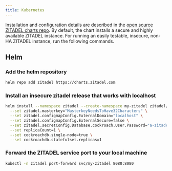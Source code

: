 ```yaml
---
title: Kubernetes
---
```



Installation and configuration details are described in the [open source ZITADEL charts repo](https://github.com/zitadel/zitadel-charts).
By default, the chart installs a secure and highly available ZITADEL instance.
For running an easily testable, insecure, non-HA ZITADEL instance, run the following commands.

## Helm

### Add the helm repository

```bash
helm repo add zitadel https://charts.zitadel.com
```

### Install an insecure zitadel release that works with localhost

```bash
helm install --namespace zitadel --create-namespace my-zitadel zitadel/zitadel \
  --set zitadel.masterkey="MasterkeyNeedsToHave32Characters" \
  --set zitadel.configmapConfig.ExternalDomain="localhost" \
  --set zitadel.configmapConfig.ExternalSecure=false \
  --set zitadel.secretConfig.Database.cockroach.User.Password="a-zitadel-db-user-password" \
  --set replicaCount=1 \
  --set cockroachdb.single-node=true \
  --set cockroachdb.statefulset.replicas=1
```

### Forward the ZITADEL service port to your local machine

```bash
kubectl -n zitadel port-forward svc/my-zitadel 8080:8080
```

<DefaultUser components={props.components} />
<Next components={props.components} />
<Disclaimer components={props.components} />
